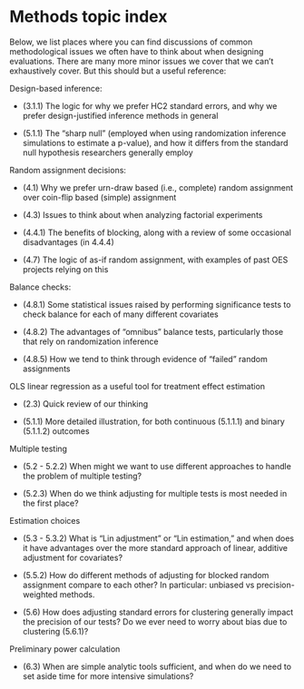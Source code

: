 # Methods topic index {#methodindex}

Below, we list places where you can find discussions of common methodological issues we often have to think about when designing evaluations. There are many more minor issues we cover that we can't exhaustively cover. But this should but a useful reference:

Design-based inference:

- (3.1.1) The logic for why we prefer HC2 standard errors, and why we prefer design-justified inference methods in general

- (5.1.1) The "sharp null" (employed when using randomization inference simulations to estimate a p-value), and how it differs from the standard null hypothesis researchers generally employ

Random assignment decisions:

- (4.1) Why we prefer urn-draw based (i.e., complete) random assignment over coin-flip based (simple) assignment

- (4.3) Issues to think about when analyzing factorial experiments

- (4.4.1) The benefits of blocking, along with a review of some occasional disadvantages (in 4.4.4)

- (4.7) The logic of as-if random assignment, with examples of past OES projects relying on this

Balance checks:

- (4.8.1) Some statistical issues raised by performing significance tests to check balance for each of many different covariates

- (4.8.2) The advantages of "omnibus" balance tests, particularly those that rely on randomization inference

- (4.8.5) How we tend to think through evidence of "failed" random assignments

OLS linear regression as a useful tool for treatment effect estimation

- (2.3) Quick review of our thinking

- (5.1.1) More detailed illustration, for both continuous (5.1.1.1) and binary (5.1.1.2) outcomes

Multiple testing

- (5.2 - 5.2.2) When might we want to use different approaches to handle the problem of multiple testing?

- (5.2.3) When do we think adjusting for multiple tests is most needed in the first place?

Estimation choices

- (5.3 - 5.3.2) What is "Lin adjustment" or "Lin estimation," and when does it have advantages over the more standard approach of linear, additive adjustment for covariates?

- (5.5.2) How do different methods of adjusting for blocked random assignment compare to each other? In particular: unbiased vs precision-weighted methods.

- (5.6) How does adjusting standard errors for clustering generally impact the precision of our tests? Do we ever need to worry about bias due to clustering (5.6.1)?

Preliminary power calculation

- (6.3) When are simple analytic tools sufficient, and when do we need to set aside time for more intensive simulations?
